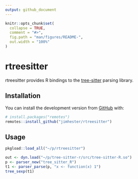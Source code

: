 ```yaml
---
output: github_document
---
```


<!-- README.md is generated from README.Rmd. Please edit that file -->

```r
knitr::opts_chunk$set(
  collapse = TRUE,
  comment = "#>",
  fig.path = "man/figures/README-",
  out.width = "100%"
)
```

# rtreesitter

<!-- badges: start -->
<!-- badges: end -->

rtreesitter provides R bindings to the [tree-sitter](https://tree-sitter.github.io/tree-sitter/) parsing library.

## Installation

You can install the development version from [GitHub](https://github.com/) with:

``` r
# install.packages("remotes")
remotes::install_github("jimhester/rtreesitter")
```

## Usage

```r
pkgload::load_all("~/p/rtreesitter")

out <- dyn.load("~/p/tree-sitter-r/src/tree-sitter-R.so")
p <- parser_new("tree_sitter_R")
t1 <- parser_parse(p, "x <- function(x) 1")
tree_sexp(t1)
```
